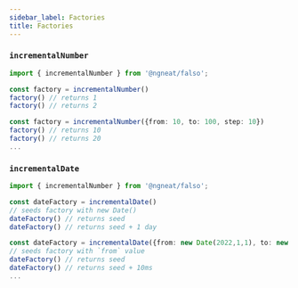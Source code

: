 ```yaml
---
sidebar_label: Factories
title: Factories
---
```


### ```incrementalNumber```

```ts
import { incrementalNumber } from '@ngneat/falso';

const factory = incrementalNumber()
factory() // returns 1
factory() // returns 2

const factory = incrementalNumber({from: 10, to: 100, step: 10})
factory() // returns 10
factory() // returns 20
...
```

### ```incrementalDate```

```ts
import { incrementalNumber } from '@ngneat/falso';

const dateFactory = incrementalDate()
// seeds factory with new Date()
dateFactory() // returns seed
dateFactory() // returns seed + 1 day

const dateFactory = incrementalDate({from: new Date(2022,1,1), to: new Date(2022,1,3), step: 10})
// seeds factory with `from` value
dateFactory() // returns seed
dateFactory() // returns seed + 10ms
...
```
